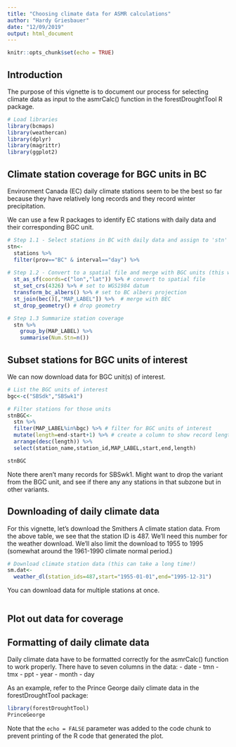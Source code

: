 ```yaml
---
title: "Choosing climate data for ASMR calculations"
author: "Hardy Griesbauer"
date: "12/09/2019"
output: html_document
---
```


```r
knitr::opts_chunk$set(echo = TRUE)
```

## Introduction
The purpose of this vignette is to document our process for selecting climate data as input to the asmrCalc() function in the forestDroughtTool R package.

```r

# Load libraries
library(bcmaps)
library(weathercan)
library(dplyr)
library(magrittr)
library(ggplot2)

```

## Climate station coverage for BGC units in BC
Environment Canada (EC) daily climate stations seem to be the best so far because they have relatively long records and they record winter precipitation.

We can use a few R packages to identify EC stations with daily data and their corresponding BGC unit.

```r

# Step 1.1 - Select stations in BC with daily data and assign to 'stn'
stn<-
  stations %>% 
  filter(prov=="BC" & interval=="day") %>%  
  
# Step 1.2 - Convert to a spatial file and merge with BGC units (this will take awhile!)
  st_as_sf(coords=c("lon","lat")) %>% # convert to spatial file
  st_set_crs(4326) %>% # set to WGS1984 datum
  transform_bc_albers() %>% # set to BC albers projection
  st_join(bec()[,"MAP_LABEL"]) %>%  # merge with BEC
  st_drop_geometry() # drop geometry

# Step 1.3 Summarize station coverage
  stn %>% 
    group_by(MAP_LABEL) %>%
    summarise(Num.Stn=n())

```  

## Subset stations for BGC units of interest
We can now download data for BGC unit(s) of interest.
```r
# List the BGC units of interest
bgc<-c("SBSdk","SBSwk1")

# Filter stations for those units
stnBGC<-
  stn %>% 
  filter(MAP_LABEL%in%bgc) %>% # filter for BGC units of interest
  mutate(length=end-start+1) %>% # create a column to show record length
  arrange(desc(length)) %>% 
  select(station_name,station_id,MAP_LABEL,start,end,length)

stnBGC

```

Note there aren't many records for SBSwk1.  Might want to drop the variant from the BGC unit, and see if there any any stations in that subzone but in other variants.

## Downloading of daily climate data
For this vignette, let's download the Smithers A climate station data. From the above table, we see that the station ID is 487.  We'll need this number for the weather download.  We'll also limit the download to 1955 to 1995 (somewhat around the 1961-1990 climate normal period.)

```r

# Download climate station data (this can take a long time!)
sm.dat<-
  weather_dl(station_ids=487,start="1955-01-01",end="1995-12-31")

```

You can download data for multiple stations at once.

```r



```

## Plot out data for coverage


## Formatting of daily climate data
Daily climate data have to be formatted correctly for the asmrCalc() function to work properly.  There have to seven columns in the data:
- date
- tmn
- tmx
- ppt
- year
- month
- day

As an example, refer to the Prince George daily climate data in the forestDroughtTool package:


```r
library(forestDroughtTool)
PrinceGeorge
```

Note that the `echo = FALSE` parameter was added to the code chunk to prevent printing of the R code that generated the plot.

